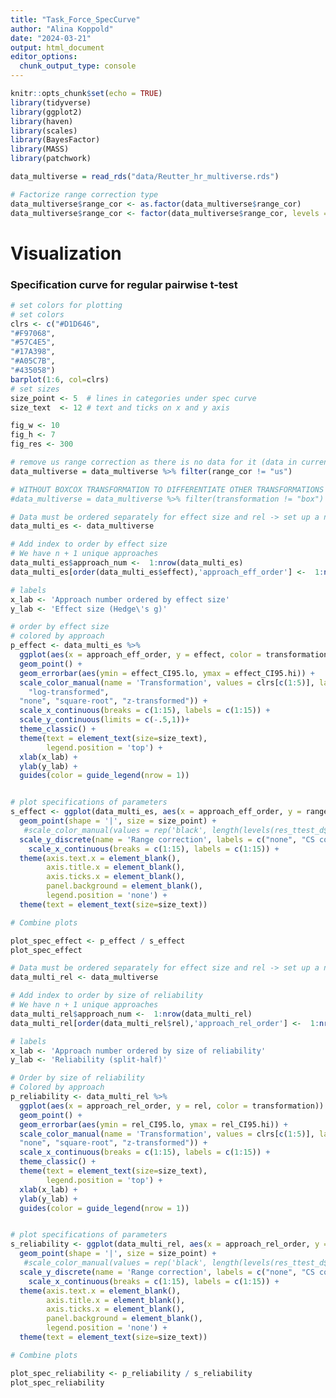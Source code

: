 ```yaml
---
title: "Task_Force_SpecCurve"
author: "Alina Koppold"
date: "2024-03-21"
output: html_document
editor_options: 
  chunk_output_type: console
---
```


```r
knitr::opts_chunk$set(echo = TRUE)
library(tidyverse)
library(ggplot2)
library(haven)
library(scales)
library(BayesFactor)
library(MASS)
library(patchwork)
```

``` r
data_multiverse = read_rds("data/Reutter_hr_multiverse.rds")

# Factorize range correction type
data_multiverse$range_cor <- as.factor(data_multiverse$range_cor)
data_multiverse$range_cor <- factor(data_multiverse$range_cor, levels = c("none","cs","us"))

```


# Visualization
### Specification curve for regular pairwise t-test

```r

# set colors for plotting
# set colors
clrs <- c("#D1D646",
"#F97068",
"#57C4E5",
"#17A398",
"#A05C7B",
"#435058")
barplot(1:6, col=clrs)
# set sizes 
size_point <- 5  # lines in categories under spec curve
size_text  <- 12 # text and ticks on x and y axis

fig_w <- 10
fig_h <- 7
fig_res <- 300

```

```r

# remove us range correction as there is no data for it (data in current dataset is just simulation)
data_multiverse = data_multiverse %>% filter(range_cor != "us")

# WITHOUT BOXCOX TRANSFORMATION TO DIFFERENTIATE OTHER TRANSFORMATIONS BETTER
#data_multiverse = data_multiverse %>% filter(transformation != "box")

# Data must be ordered separately for effect size and rel -> set up a new data set
data_multi_es <- data_multiverse

# Add index to order by effect size
# We have n + 1 unique approaches
data_multi_es$approach_num <-  1:nrow(data_multi_es)
data_multi_es[order(data_multi_es$effect),'approach_eff_order'] <-  1:nrow(data_multi_es)

# labels
x_lab <- 'Approach number ordered by effect size'
y_lab <- 'Effect size (Hedge\'s g)'

# order by effect size
# colored by approach
p_effect <- data_multi_es %>%
  ggplot(aes(x = approach_eff_order, y = effect, color = transformation)) +
  geom_point() +
  geom_errorbar(aes(ymin = effect_CI95.lo, ymax = effect_CI95.hi)) +
  scale_color_manual(name = 'Transformation', values = clrs[c(1:5)], labels = c(#"box cox",
    "log-transformed", 
  "none", "square-root", "z-transformed")) +
  scale_x_continuous(breaks = c(1:15), labels = c(1:15)) +
  scale_y_continuous(limits = c(-.5,1))+
  theme_classic() +
  theme(text = element_text(size=size_text),
        legend.position = 'top') +
  xlab(x_lab) +
  ylab(y_lab) + 
  guides(color = guide_legend(nrow = 1))


# plot specifications of parameters
s_effect <- ggplot(data_multi_es, aes(x = approach_eff_order, y = range_cor)) +
  geom_point(shape = '|', size = size_point) +
   #scale_color_manual(values = rep('black', length(levels(res_ttest_d$approach)) )) +
  scale_y_discrete(name = 'Range correction', labels = c("none", "CS corrected", "US corrected")) +
    scale_x_continuous(breaks = c(1:15), labels = c(1:15)) +
  theme(axis.text.x = element_blank(),
        axis.title.x = element_blank(), 
        axis.ticks.x = element_blank(),
        panel.background = element_blank(),
        legend.position = 'none') +
  theme(text = element_text(size=size_text)) 

# Combine plots

plot_spec_effect <- p_effect / s_effect
plot_spec_effect

```



```r

# Data must be ordered separately for effect size and rel -> set up a new data set
data_multi_rel <- data_multiverse

# Add index to order by size of reliability
# We have n + 1 unique approaches
data_multi_rel$approach_num <-  1:nrow(data_multi_rel)
data_multi_rel[order(data_multi_rel$rel),'approach_rel_order'] <-  1:nrow(data_multi_rel)

# labels
x_lab <- 'Approach number ordered by size of reliability'
y_lab <- 'Reliability (split-half)'

# Order by size of reliability
# Colored by approach
p_reliability <- data_multi_rel %>%
  ggplot(aes(x = approach_rel_order, y = rel, color = transformation)) +
  geom_point() +
  geom_errorbar(aes(ymin = rel_CI95.lo, ymax = rel_CI95.hi)) +
  scale_color_manual(name = 'Transformation', values = clrs[c(1:5)], labels = c("box cox", "log-transformed", 
  "none", "square-root", "z-transformed")) +
  scale_x_continuous(breaks = c(1:15), labels = c(1:15)) +
  theme_classic() +
  theme(text = element_text(size=size_text),
        legend.position = 'top') +
  xlab(x_lab) +
  ylab(y_lab) + 
  guides(color = guide_legend(nrow = 1))


# plot specifications of parameters
s_reliability <- ggplot(data_multi_rel, aes(x = approach_rel_order, y = range_cor)) +
  geom_point(shape = '|', size = size_point) +
   #scale_color_manual(values = rep('black', length(levels(res_ttest_d$approach)) )) +
  scale_y_discrete(name = 'Range correction', labels = c("none", "CS corrected", "US corrected")) +
    scale_x_continuous(breaks = c(1:15), labels = c(1:15)) +
  theme(axis.text.x = element_blank(),
        axis.title.x = element_blank(), 
        axis.ticks.x = element_blank(),
        panel.background = element_blank(),
        legend.position = 'none') +
  theme(text = element_text(size=size_text)) 

# Combine plots

plot_spec_reliability <- p_reliability / s_reliability
plot_spec_reliability

```
